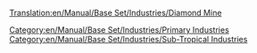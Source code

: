 [[Translation:en/Manual/Base Set/Industries/Diamond Mine]]

{{ru/Manual/Base Set/Industries/Промышленность|Изображение=en/Manual/Base Set/Industries/Diamondmine.png
|имя=Алмазные копи
|Климат=[[ru/Manual/Климат]]
|Принимает=Нет
|Производит=[[ru/Manual/Base Set/Cargos/Алмазы|Алмазы]]
|Примечания=нет в других [[ru/Manual/Климат|климатах]]
}}

[[Category:en/Manual/Base Set/Industries/Primary Industries]]
[[Category:en/Manual/Base Set/Industries/Sub-Tropical Industries]]